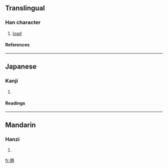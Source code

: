 ==Translingual==
===Han character===
{{Han char|rn=9|rad=人|as=06|sn=8|four=|canj=人一土月 (OMGB)}}
# [[load]]
====References====
{{Han ref|kx=0102.291|dkj=00629|hdz=10145.021|uh=4FA2|ud=20386}}
----
==Japanese==
===Kanji===
{{ja-kanji|grade=|rs=人06}}
# {{defn|Japanese}} 
====Readings====
{{ja-readings|on=[[ぶ]] (bu)|kun=}}
----
==Mandarin==
===Hanzi===
{{cmn-hanzi|pin=[[zài]] (zai4)|wg=tsai<sup>4</sup>}}
# {{defn|Mandarin}}

[[fr:侢]]